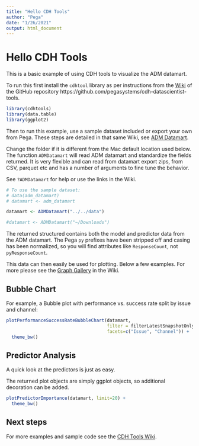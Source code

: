 ```yaml
---
title: "Hello CDH Tools"
author: "Pega"
date: "1/26/2021"
output: html_document
---
```


# Hello CDH Tools

This is a basic example of using CDH tools to visualize the ADM datamart.

To run this first install the `cdhtool` library as per instructions from the 
[Wiki](https://github.com/pegasystems/cdh-datascientist-tools/wiki) of the GitHub repository https://github.com/pegasystems/cdh-datascientist-tools.

```r
library(cdhtools)
library(data.table)
library(ggplot2)
```

Then to run this example, use a sample dataset included or export your own 
from Pega. These steps are detailed in that same Wiki, see [ADM Datamart](https://github.com/pegasystems/cdh-datascientist-tools/wiki/CDH-Model-analysis-from-ADM-Datamart).

Change the folder if it is different from the Mac default location used 
below. The function `ADMDatamart` will read ADM datamart and standardize the
fields returned. It is very flexible and can read from datamart export zips,
from CSV, parquet etc and has a number of arguments to fine tune the behavior.

See `?ADMDatamart` for help or use the links in the Wiki.

```r
# To use the sample dataset:
# data(adm_datamart)
# datamart <- adm_datamart

datamart <- ADMDatamart("../../data")

#datamart <- ADMDatamart("~/Downloads")
```

The returned structured contains both the model and predictor data from the
ADM datamart. The Pega `py` prefixes have been stripped off and casing has been 
normalized, so you will find attributes like `ResponseCount`, not `pyResponseCount`. 

This data can then easily be used for plotting. Below a few examples. For 
more please see the [Graph Gallery](https://github.com/pegasystems/cdh-datascientist-tools/wiki/CDH-Graph-Gallery) in the Wiki.

## Bubble Chart

For example, a Bubble plot with performance vs. success rate split by issue and channel:

```r
plotPerformanceSuccessRateBubbleChart(datamart, 
                                      filter = filterLatestSnapshotOnly,
                                      facets=c("Issue", "Channel")) +
  theme_bw()
```

## Predictor Analysis

A quick look at the predictors is just as easy.

The returned plot objects are simply ggplot objects, so additional decoration
can be added.

```r

plotPredictorImportance(datamart, limit=20) +
  theme_bw()
```

## Next steps

For more examples and sample code see the [CDH Tools Wiki](https://github.com/pegasystems/cdh-datascientist-tools/wiki).






